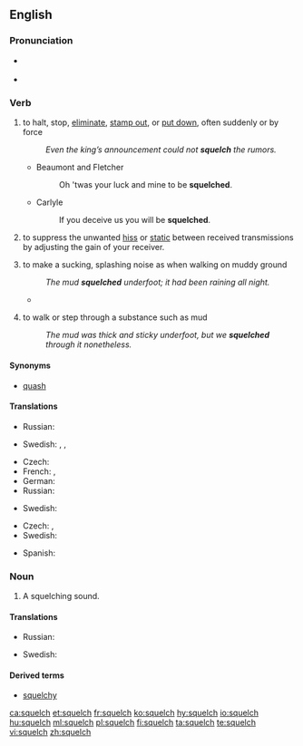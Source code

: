 ==English==

===Pronunciation===
* {{a|UK}} {{IPA|/ˈskwɛltʃ/|lang=en}}
* {{rhymes|ɛltʃ|lang=en}}

===Verb===
{{en-verb|squelch|es}}

# {{context|transitive|US|lang=en}} to halt, stop, [[eliminate]], [[stamp out]], or [[put down]], often suddenly or by force
#: ''Even the king’s announcement could not '''squelch''' the rumors.''
#* Beaumont and Fletcher
#*: Oh 'twas your luck and mine to be '''squelched'''.
#* Carlyle
#*: If you deceive us you will be '''squelched'''.
# {{context|transitive|radio technology|lang=en}} to suppress the unwanted [[hiss]] or [[static]] between received transmissions by adjusting the gain of your receiver.
# {{context|intransitive|British|lang=en}} to make a sucking, splashing noise as when walking on muddy ground
#: ''The mud '''squelched''' underfoot; it had been raining all night.''
#* {{RQ:Wodehouse Offing|XVI|[After they both fell into the lake.] Reaching the mainland some moments later and '''squelching''' back to the house, accompanied by Bobbie, like a couple of Napoleons '''squelching''' back from Moscow, [...]}}
# {{context|intransitive|British|lang=en}} to walk or step through a substance such as mud
#: ''The mud was thick and sticky underfoot, but we '''squelched''' through it nonetheless.''

====Synonyms====
* {{sense|to halt}} [[quash]]

====Translations====
{{trans-top|to halt, stop, eliminate}}
* Russian: {{t+|ru|уничтожать}}
{{trans-mid}}
* Swedish: {{t+|sv|hejda}}, {{t+|sv|hindra}}, {{t+|sv|stoppa}}
{{trans-bottom}}

{{trans-top|radio technology: suppress hiss or static}}
{{trans-mid}}
{{trans-bottom}}

{{trans-top|to make a sucking, splashing noise}}
* Czech: {{t|cs|čvachtat}}
* French: {{t|fr|faire floc floc}}, {{t|fr|faire flip-flap}}
* German: {{t+|de|matschen}}
* Russian: {{t+|ru|хлюпать}}
{{trans-mid}}
* Swedish: {{t+|sv|klafsa}}
{{trans-bottom}}

{{trans-top|to walk or step through a substance such as a mud}}
* Czech: {{t|cs|čvachtat se|impf}}, {{t|cs|rochnit se|impf}}
* Swedish: {{t+|sv|klafsa}}
{{trans-mid}}
{{trans-bottom}}
{{checktrans-top}}
* Spanish: {{t+check|es|chapotear}}
{{checktrans-bottom}}

===Noun===
{{en-noun|squelches}}

# A squelching sound.

====Translations====
{{trans-top|A squelching sound}}
* Russian: {{t+|ru|хлюпанье|n}}
{{trans-mid}}
* Swedish: {{t|sv|klafs}}
{{trans-bottom}}

====Derived terms====
* [[squelchy]]

[[ca:squelch]]
[[et:squelch]]
[[fr:squelch]]
[[ko:squelch]]
[[hy:squelch]]
[[io:squelch]]
[[hu:squelch]]
[[ml:squelch]]
[[pl:squelch]]
[[fi:squelch]]
[[ta:squelch]]
[[te:squelch]]
[[vi:squelch]]
[[zh:squelch]]